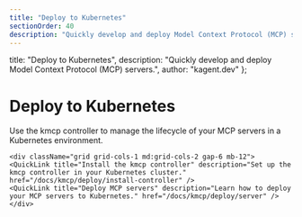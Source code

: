 ```yaml
---
title: "Deploy to Kubernetes"
sectionOrder: 40
description: "Quickly develop and deploy Model Context Protocol (MCP) servers."
---
```


  title: "Deploy to Kubernetes",
  description: "Quickly develop and deploy Model Context Protocol (MCP) servers.",
  author: "kagent.dev"
};


<div className="max-w-3xl mx-auto">
    <div className="text-center mb-12">
    <h1 className="text-4xl font-bold mb-4">Deploy to Kubernetes</h1>
    <p className="text-xl text-gray-400 mb-8">Use the kmcp controller to manage the lifecycle of your MCP servers in a Kubernetes environment.</p>
    </div>

    <div className="grid grid-cols-1 md:grid-cols-2 gap-6 mb-12">
    <QuickLink title="Install the kmcp controller" description="Set up the kmcp controller in your Kubernetes cluster." href="/docs/kmcp/deploy/install-controller" />
    <QuickLink title="Deploy MCP servers" description="Learn how to deploy your MCP servers to Kubernetes." href="/docs/kmcp/deploy/server" />
    </div>
</div>
